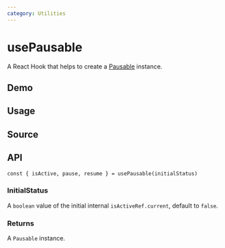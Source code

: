 ```yaml
---
category: Utilities
---
```


# usePausable


<HooksType category={frontmatter.category} pausable lowLevel />

A React Hook that helps to create a [Pausable](/docs/features/pausable) instance.

## Demo


<App />

## Usage



## Source


<Source />

## API

```tsx
const { isActive, pause, resume } = usePausable(initialStatus)
```

### InitialStatus

A `boolean` value of the initial internal `isActiveRef.current`, default to `false`.

### Returns


<Tip type="pausable" />

A `Pausable` instance.
